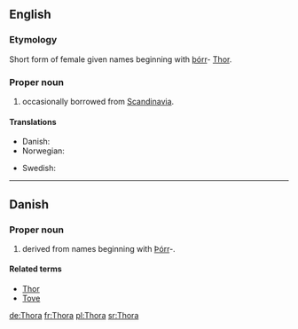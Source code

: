 ==English==

===Etymology===
Short form of {{etyl|non}} female given names beginning with [[þórr]]- [[Thor]].

===Proper noun===
{{en-proper noun}}

# {{given name|female|from=Germanic}} occasionally borrowed from [[Scandinavia]].

====Translations====
{{trans-top|female given name}}
* Danish: {{t-|da|Thora}}
* Norwegian: {{t+|no|Tora}}
{{trans-mid}}
* Swedish: {{t+|sv|Tora}}
{{trans-bottom}}

----

==Danish==

===Proper noun===
{{infl|da|proper noun}}

# {{given name|female|lang=da}} derived from {{etyl|non|lang=da}} names beginning with [[Þórr]]-.

====Related terms====
* [[Thor#Danish|Thor]]
* [[Tove]]

[[de:Thora]]
[[fr:Thora]]
[[pl:Thora]]
[[sr:Thora]]